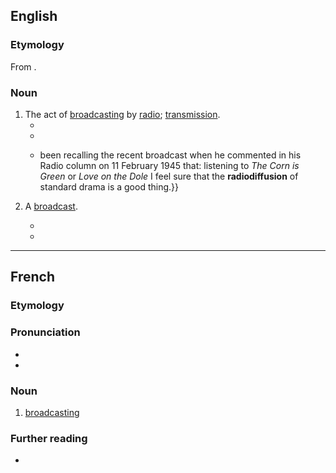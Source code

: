 ==English==

===Etymology===
From {{bor|en|fr|radiodiffusion}}.

===Noun===
{{en-noun|~}}

# The act of [[broadcast]]ing by [[radio]]; [[transmission]].
#* {{quote-book|en|title=Records of the Intellectual Property Conference of Stockholm, June 11 to July 14, 1967|volume=I||section=document S/1, article 11''bis''|location=Geneva|publisher={{w|World Intellectual Property Organization}}|year=1967|year_published=1971|page=51|passage=The provisions of ''paragraph (1)'' concern the exclusive right of the author to authorize the '''radiodiffusion''' of his works and the communication to the public of the '''radiodiffusion''' of these works.}}
#* {{quote-book|en|author=Fabrice Lequeux|chapter=DTV in France|editors=Wendy Van den Broeck and Jo Pierson|title=Digital Television in Europe|location=Brussels|publisher=VUBpress, Academic and Scientific Publishers|year=2008|isbn=978 90 5487 541 3|page=81|passage=On July 29, 1982 the ''Haute Autorité de la Communication Audiovisuelle'' (HACA) was created. It was the first institution for audiovisual regulation. Its aim was to protect the independency of the '''radiodiffusion''' public service and to attribute the terrestrial frequencies.}}
#* {{quote-book|en|author=Chris Hopkins|title=Walter Greenwood’s Love on the Dole: Novel, Play, Film|publisher={{w|Liverpool University Press}}|year=2018|page=281|isbn=978-1-78694-114-5|passage={{...}}been recalling the recent broadcast when he commented in his Radio column on 11 February 1945 that: listening to ''The Corn is Green'' or ''Love on the Dole'' I feel sure that the '''radiodiffusion''' of standard drama is a good thing.}}
# {{lb|en|countable}} A [[broadcast]].
#* {{quote-book|en|author=Dulany Terrett|title=The Signal Corps: The Emergency (To December 1941)|location=Washington, D.C.|publisher=[[w:United States Government Publishing Office|U.S. Government Printing Office]]|year=1956|year_published=1970|page=19|lccn=56-60002|passage=Signal Corps and Tank Corps men together devised equipment on the master-oscillator principle which the signalmen installed after the Armistice to make a radiotelegraph network connecting the Paris headquarters with the Army of Occupation. Of considerable extent and surely one of the earliest successes of the sort, the network engaged stations at Antwerp, Spa, Koblenz, Trier, Toul, and Chaumont at various stages between November 1918 and September 1919. The control was twenty miles outside Paris, at a site in the British zone far enough away to escape the '''radiodiffusion''' from the Eiffel Tower spark transmitter.}}
#* {{quote-book|en|author=Adrian Rifkin|title=Street Noises: Parisian Pleasure, 1900-40|publisher={{w|Manchester University Press}}|year=1995|page=45|isbn=0 7190 4589 4|passage=Concomitant with this repression is an idealisation of one’s self, of a social sharing that was realised in the literature of intimacy with the Zone or the '''radiodiffusions''' of popular song.}}

----

==French==

===Etymology===
{{af|fr|radio-|diffusion}}

===Pronunciation===
* {{audio|fr|LL-Q150 (fra)-LoquaxFR-radiodiffusion.wav|Audio}}
* {{audio|fr|LL-Q150 (fra)-DenisdeShawi-radiodiffusion.wav|Audio (CAN)}}

===Noun===
{{fr-noun|f}}

# [[broadcasting]]

===Further reading===
* {{R:TLFi}}